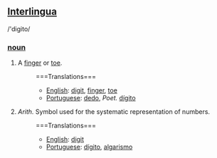 ==[[Interlingua]]==
/'digito/
===[[noun]]===
#A [[finger]] or [[toe]].
#:===Translations===
#:*[[English]]: [[digit]], [[finger]], [[toe]]
#:*[[Portuguese]]: [[dedo]], ''Poet.'' [[dígito]]
#''Arith.'' Symbol used for the systematic representation of numbers.
#:===Translations===
#:*[[English]]: [[digit]]
#:*[[Portuguese]]: [[dígito]], [[algarismo]]